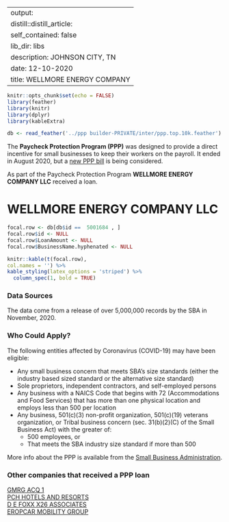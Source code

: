 
---
output:
  distill::distill_article:
    self_contained: false
    lib_dir: libs
description: JOHNSON CITY, TN 
date: 12-10-2020
title: WELLMORE ENERGY COMPANY 
---




```r
knitr::opts_chunk$set(echo = FALSE)
library(feather)
library(knitr)
library(dplyr)
library(kableExtra)

db <- read_feather('../ppp builder-PRIVATE/inter/ppp.top.10k.feather')

```



The **Paycheck Protection Program (PPP)** was designed to provide a direct incentive for small businesses to keep their workers on the payroll. It ended in August 2020, but a [new PPP bill](https://thehill.com/policy/finance/529092-bipartisan-support-for-new-ppp-loans-gains-momentum-in-congress) is being considered.

As part of the Paycheck Protection Program **WELLMORE ENERGY COMPANY LLC** received a loan.


# WELLMORE ENERGY COMPANY LLC 

```r
focal.row <- db[db$id ==  5001684 , ]
focal.row$id <- NULL
focal.row$LoanAmount <- NULL
focal.row$BusinessName.hyphenated <- NULL

knitr::kable(t(focal.row), 
col.names = '') %>%
kable_styling(latex_options = 'striped') %>%
  column_spec(1, bold = TRUE)


```

### Data Sources

The data come from a release of over 5,000,000 records by the SBA in November, 2020.


### Who Could Apply?

The following entities affected by Coronavirus (COVID-19) may have been eligible:

+ Any small business concern that meets SBA’s size standards (either the industry based sized standard or the alternative size standard)
+ Sole proprietors, independent contractors, and self-employed persons
+ Any business with a NAICS Code that begins with 72 (Accommodations and Food Services) that has more than one physical location and employs less than 500 per location
+ Any business, 501(c)(3) non-profit organization, 501(c)(19) veterans organization, or Tribal business concern (sec. 31(b)(2)(C) of the Small Business Act) with the greater of:
  + 500 employees, or 
  + That meets the SBA industry size standard if more than 500


More info about the PPP is available from the [Small Business Administration](https://www.sba.gov/funding-programs/loans/coronavirus-relief-options/paycheck-protection-program).

 
### Other companies that received a PPP loan 
   
 [GMRG ACQ 1](/Paycheck-Protection-Program/1833931-GMRG-ACQ-1) <br> [PCH HOTELS AND RESORTS](/Paycheck-Protection-Program/3563037-PCH-HOTELS-AND-RESORTS) <br> [D E FOXX X26 ASSOCIATES](/Paycheck-Protection-Program/1148517-D-E-FOXX-X26-ASSOCIATES) <br> [EROPCAR MOBILITY GROUP](/Paycheck-Protection-Program/1537109-EROPCAR-MOBILITY-GROUP) <br>
